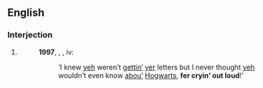 ==English==

===Interjection===
{{en-interj}}

# {{eye dialect of|for crying out loud|lang=en}}
#:'''1997''', {{w|J.K. Rowling}}, ''{{w|Harry Potter and the Philosopher's Stone}}'', iv:
#::‘I knew [[yeh]] weren’t [[gettin'|gettin’]] [[yer]] letters but I never thought [[yeh]] wouldn’t even know [[about|abou’]] [[Hogwarts]], '''fer cryin’ out loud'''!’